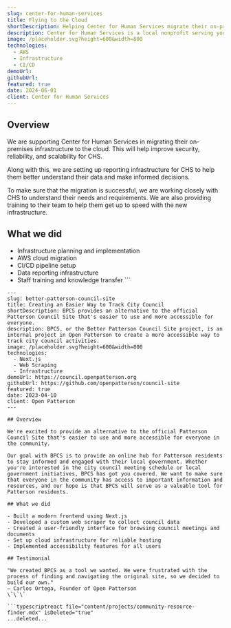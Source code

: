 ```yaml
---
slug: center-for-human-services
title: Flying to the Cloud
shortDescription: Helping Center for Human Services migrate their on-premises infrastructure to the cloud for improved security, reliability, and scalability.
description: Center for Human Services is a local nonprofit serving youth and families in Stanislaus County through prevention, education, intervention, shelter, counseling and treatment services.
image: /placeholder.svg?height=600&width=800
technologies:
  - AWS
  - Infrastructure
  - CI/CD
demoUrl: 
githubUrl: 
featured: true
date: 2024-06-01
client: Center for Human Services
---
```


## Overview

We are supporting Center for Human Services in migrating their on-premises infrastructure to the cloud. This will help improve security, reliability, and scalability for CHS.

Along with this, we are setting up reporting infrastructure for CHS to help them better understand their data and make informed decisions.

To make sure that the migration is successful, we are working closely with CHS to understand their needs and requirements. We are also providing training to their team to help them get up to speed with the new infrastructure.

## What we did

- Infrastructure planning and implementation
- AWS cloud migration
- CI/CD pipeline setup
- Data reporting infrastructure
- Staff training and knowledge transfer
\`\`\`

```mdx file="content/projects/better-patterson-council-site.mdx"
---
slug: better-patterson-council-site
title: Creating an Easier Way to Track City Council
shortDescription: BPCS provides an alternative to the official Patterson Council Site that's easier to use and more accessible for everyone.
description: BPCS, or the Better Patterson Council Site project, is an internal project in Open Patterson to create a more accessible way to track city council activities.
image: /placeholder.svg?height=600&width=800
technologies:
  - Next.js
  - Web Scraping
  - Infrastructure
demoUrl: https://council.openpatterson.org
githubUrl: https://github.com/openpatterson/council-site
featured: true
date: 2023-04-10
client: Open Patterson
---

## Overview

We're excited to provide an alternative to the official Patterson Council Site that's easier to use and more accessible for everyone in the community.

Our goal with BPCS is to provide an online hub for Patterson residents to stay informed and engaged with their local government. Whether you're interested in the city council meeting schedule or local government initiatives, BPCS has got you covered. We want to make sure that everyone in the community has access to important information and resources, and our hope is that BPCS will serve as a valuable tool for Patterson residents.

## What we did

- Built a modern frontend using Next.js
- Developed a custom web scraper to collect council data
- Created a user-friendly interface for browsing council meetings and documents
- Set up cloud infrastructure for reliable hosting
- Implemented accessibility features for all users

## Testimonial

"We created BPCS as a tool we wanted. We were frustrated with the process of finding and navigating the original site, so we decided to build our own."
— Carlos Ortega, Founder of Open Patterson
\`\`\`

```typescriptreact file="content/projects/community-resource-finder.mdx" isDeleted="true"
...deleted...
